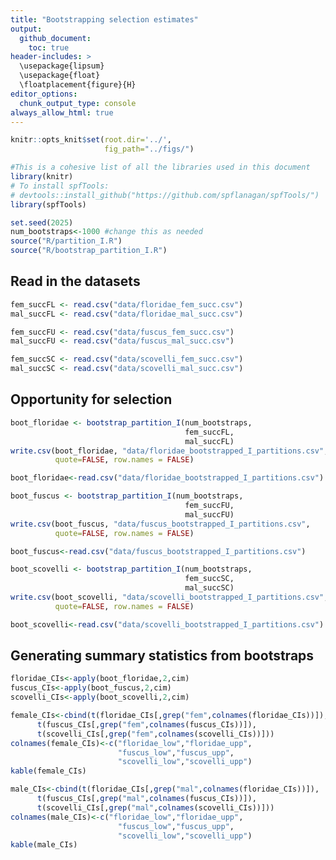 ```yaml
---
title: "Bootstrapping selection estimates"
output: 
  github_document:
    toc: true
header-includes: >
  \usepackage{lipsum}
  \usepackage{float}
  \floatplacement{figure}{H}
editor_options:
  chunk_output_type: console
always_allow_html: true
---
```


```r
knitr::opts_knit$set(root.dir='../',
                     fig_path="../figs/")
```

``` r
#This is a cohesive list of all the libraries used in this document
library(knitr)
# To install spfTools:
# devtools::install_github("https://github.com/spflanagan/spfTools/")
library(spfTools)
```

```r
set.seed(2025)
num_bootstraps<-1000 #change this as needed
source("R/partition_I.R")
source("R/bootstrap_partition_I.R")
```


## Read in the datasets

``` r
fem_succFL <- read.csv("data/floridae_fem_succ.csv")
mal_succFL <- read.csv("data/floridae_mal_succ.csv")
```
``` r
fem_succFU <- read.csv("data/fuscus_fem_succ.csv")
mal_succFU <- read.csv("data/fuscus_mal_succ.csv")
```
``` r
fem_succSC <- read.csv("data/scovelli_fem_succ.csv")
mal_succSC <- read.csv("data/scovelli_mal_succ.csv")
```


## Opportunity for selection

```r
boot_floridae <- bootstrap_partition_I(num_bootstraps,
                                       fem_succFL,
                                       mal_succFL)
write.csv(boot_floridae, "data/floridae_bootstrapped_I_partitions.csv",
          quote=FALSE, row.names = FALSE)
```
```r
boot_floridae<-read.csv("data/floridae_bootstrapped_I_partitions.csv")
```


```r

boot_fuscus <- bootstrap_partition_I(num_bootstraps,
                                       fem_succFU,
                                       mal_succFU)
write.csv(boot_fuscus, "data/fuscus_bootstrapped_I_partitions.csv",
          quote=FALSE, row.names = FALSE)
```
```r
boot_fuscus<-read.csv("data/fuscus_bootstrapped_I_partitions.csv")
```


```r

boot_scovelli <- bootstrap_partition_I(num_bootstraps,
                                       fem_succSC,
                                       mal_succSC)
write.csv(boot_scovelli, "data/scovelli_bootstrapped_I_partitions.csv",
          quote=FALSE, row.names = FALSE)
```
```r
boot_scovelli<-read.csv("data/scovelli_bootstrapped_I_partitions.csv")
```



## Generating summary statistics from bootstraps

```r
floridae_CIs<-apply(boot_floridae,2,cim)
fuscus_CIs<-apply(boot_fuscus,2,cim)
scovelli_CIs<-apply(boot_scovelli,2,cim)
```


```r
female_CIs<-cbind(t(floridae_CIs[,grep("fem",colnames(floridae_CIs))]),
      t(fuscus_CIs[,grep("fem",colnames(fuscus_CIs))]),
      t(scovelli_CIs[,grep("fem",colnames(scovelli_CIs))]))
colnames(female_CIs)<-c("floridae_low","floridae_upp",
                        "fuscus_low","fuscus_upp",
                        "scovelli_low","scovelli_upp")
kable(female_CIs)
```
```r
male_CIs<-cbind(t(floridae_CIs[,grep("mal",colnames(floridae_CIs))]),
      t(fuscus_CIs[,grep("mal",colnames(fuscus_CIs))]),
      t(scovelli_CIs[,grep("mal",colnames(scovelli_CIs))]))
colnames(male_CIs)<-c("floridae_low","floridae_upp",
                        "fuscus_low","fuscus_upp",
                        "scovelli_low","scovelli_upp")
kable(male_CIs)
```

